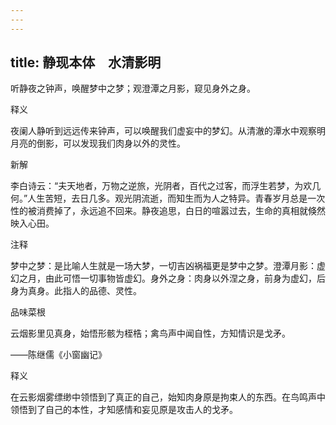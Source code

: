 ```yaml
---
---
---
```

title: 静现本体　水清影明
---



听静夜之钟声，唤醒梦中之梦；观澄潭之月影，窥见身外之身。

释义

夜阑人静听到远远传来钟声，可以唤醒我们虚妄中的梦幻。从清澈的潭水中观察明月亮的倒影，可以发现我们肉身以外的灵性。

新解

李白诗云：“夫天地者，万物之逆旅，光阴者，百代之过客，而浮生若梦，为欢几何。”人生苦短，去日几多。观光阴流逝，而知生而为人之特异。青春岁月总是一次性的被消费掉了，永远追不回来。静夜追思，白日的喧嚣过去，生命的真相就倏然映入心田。

注释

梦中之梦：是比喻人生就是一场大梦，一切吉凶祸福更是梦中之梦。澄潭月影：虚幻之月，由此可悟一切事物皆虚幻。身外之身：肉身以外涅之身，前身为虚幻，后身为真身。此指人的品德、灵性。

品味菜根

云烟影里见真身，始悟形骸为桎梏；禽鸟声中闻自性，方知情识是戈矛。

——陈继儒《小窗幽记》

释义

在云影烟雾缥缈中领悟到了真正的自己，始知肉身原是拘束人的东西。在鸟鸣声中领悟到了自己的本性，才知感情和妄见原是攻击人的戈矛。